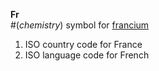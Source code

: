 '''Fr'''<br>
#(''chemistry'') symbol for [[francium]]
#ISO country code for France
#ISO language code for French